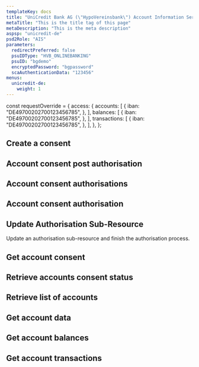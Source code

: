 ```yaml
---
templateKey: docs
title: "UniCredit Bank AG (\"HypoVereinsbank\") Account Information Service (AIS) Embedded"
metaTitle: "This is the title tag of this page"
metaDescription: "This is the meta description"
aspsp: "unicredit-de"
psd2Role: "AIS"
parameters:
  redirectPreferred: false
  psuIDType: "HVB_ONLINEBANKING"
  psuID: "bgdemo"
  encryptedPassword: "bgpassword"
  scaAuthenticationData: "123456"
menus:
  unicredit-de: 
    weight: 1
---
```




const requestOverride = {
  access: {
    accounts: [
      {
        iban: "DE49700202700123456785",
      },
    ],
    balances: [
      {
        iban: "DE49700202700123456785",
      },
    ],
    transactions: [
      {
        iban: "DE49700202700123456785",
      },
    ],
  },
};


  <step>

  ## Create a consent

  <StepCreateAccountConsent requestOverride={requestOverride}/>
  </step>
  <step>

  ## Account consent post authorisation

  <StepAccountConsentPostAuthorisation/>
  </step>
  <step>

  ## Account consent authorisations

  <StepAccountConsentAuthorisations/>
  </step>
  <step>

  ## Account consent authorisation

  <StepAccountConsentAuthorisation/>
  </step>
  <step>

  ## Update Authorisation Sub-Resource
  Update an authorisation sub-resource and finish the authorisation process.

  <StepAccountConsentPutAuthorisation/>
  </step>
  <step>

  ## Get account consent

  <StepGetAccountConsent/>
  </step>
  <step>

  ## Retrieve accounts consent status

  <AccountConsentStatus/>
  </step>
  <step>

  ## Retrieve list of accounts

  <StepAccounts/>
  </step>
  <step>

  ## Get account data

  <StepAccount/>
  </step>
  <step>

  ## Get account balances

  <StepBalances/>
  </step>
  <step>

  ## Get account transactions

  <StepTransactions/>
  </step>
